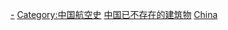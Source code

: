 {{Commonscat|Former airports in China}}

[[Category:中國機場|-]]
[[Category:中国航空史|Category:中国航空史]]
[[Category:中国已不存在的建筑物|]]
[[Category:各國已停用的機場|China]]